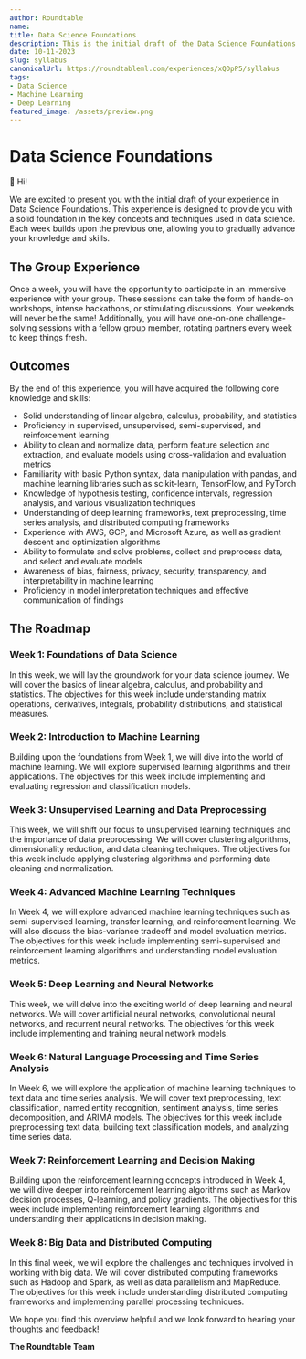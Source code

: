 ```yaml
---
author: Roundtable
name: 
title: Data Science Foundations
description: This is the initial draft of the Data Science Foundations experience, designed to provide a solid foundation in key concepts and techniques used in data science. The experience includes immersive group sessions, one-on-one challenge-solving sessions, and a comprehensive roadmap covering topics such as linear algebra, machine learning, deep learning, natural language processing, reinforcement learning, and big data.
date: 10-11-2023
slug: syllabus
canonicalUrl: https://roundtableml.com/experiences/xQDpP5/syllabus
tags:
- Data Science
- Machine Learning
- Deep Learning
featured_image: /assets/preview.png
---
```


# Data Science Foundations

👋 Hi! 

We are excited to present you with the initial draft of your experience in Data Science Foundations. This experience is designed to provide you with a solid foundation in the key concepts and techniques used in data science. Each week builds upon the previous one, allowing you to gradually advance your knowledge and skills.

## The Group Experience
Once a week, you will have the opportunity to participate in an immersive experience with your group. These sessions can take the form of hands-on workshops, intense hackathons, or stimulating discussions. Your weekends will never be the same! Additionally, you will have one-on-one challenge-solving sessions with a fellow group member, rotating partners every week to keep things fresh.

## Outcomes
By the end of this experience, you will have acquired the following core knowledge and skills:
- Solid understanding of linear algebra, calculus, probability, and statistics
- Proficiency in supervised, unsupervised, semi-supervised, and reinforcement learning
- Ability to clean and normalize data, perform feature selection and extraction, and evaluate models using cross-validation and evaluation metrics
- Familiarity with basic Python syntax, data manipulation with pandas, and machine learning libraries such as scikit-learn, TensorFlow, and PyTorch
- Knowledge of hypothesis testing, confidence intervals, regression analysis, and various visualization techniques
- Understanding of deep learning frameworks, text preprocessing, time series analysis, and distributed computing frameworks
- Experience with AWS, GCP, and Microsoft Azure, as well as gradient descent and optimization algorithms
- Ability to formulate and solve problems, collect and preprocess data, and select and evaluate models
- Awareness of bias, fairness, privacy, security, transparency, and interpretability in machine learning
- Proficiency in model interpretation techniques and effective communication of findings

## The Roadmap

### Week 1: Foundations of Data Science
In this week, we will lay the groundwork for your data science journey. We will cover the basics of linear algebra, calculus, and probability and statistics. The objectives for this week include understanding matrix operations, derivatives, integrals, probability distributions, and statistical measures.

### Week 2: Introduction to Machine Learning
Building upon the foundations from Week 1, we will dive into the world of machine learning. We will explore supervised learning algorithms and their applications. The objectives for this week include implementing and evaluating regression and classification models.

### Week 3: Unsupervised Learning and Data Preprocessing
This week, we will shift our focus to unsupervised learning techniques and the importance of data preprocessing. We will cover clustering algorithms, dimensionality reduction, and data cleaning techniques. The objectives for this week include applying clustering algorithms and performing data cleaning and normalization.

### Week 4: Advanced Machine Learning Techniques
In Week 4, we will explore advanced machine learning techniques such as semi-supervised learning, transfer learning, and reinforcement learning. We will also discuss the bias-variance tradeoff and model evaluation metrics. The objectives for this week include implementing semi-supervised and reinforcement learning algorithms and understanding model evaluation metrics.

### Week 5: Deep Learning and Neural Networks
This week, we will delve into the exciting world of deep learning and neural networks. We will cover artificial neural networks, convolutional neural networks, and recurrent neural networks. The objectives for this week include implementing and training neural network models.

### Week 6: Natural Language Processing and Time Series Analysis
In Week 6, we will explore the application of machine learning techniques to text data and time series analysis. We will cover text preprocessing, text classification, named entity recognition, sentiment analysis, time series decomposition, and ARIMA models. The objectives for this week include preprocessing text data, building text classification models, and analyzing time series data.

### Week 7: Reinforcement Learning and Decision Making
Building upon the reinforcement learning concepts introduced in Week 4, we will dive deeper into reinforcement learning algorithms such as Markov decision processes, Q-learning, and policy gradients. The objectives for this week include implementing reinforcement learning algorithms and understanding their applications in decision making.

### Week 8: Big Data and Distributed Computing
In this final week, we will explore the challenges and techniques involved in working with big data. We will cover distributed computing frameworks such as Hadoop and Spark, as well as data parallelism and MapReduce. The objectives for this week include understanding distributed computing frameworks and implementing parallel processing techniques.

We hope you find this overview helpful and we look forward to hearing your thoughts and feedback!

**The Roundtable Team**